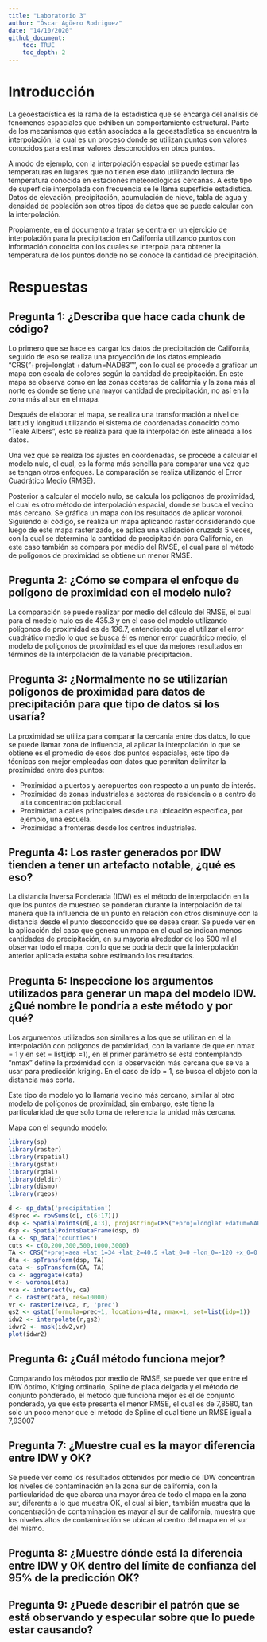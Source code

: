```yaml
---
title: "Laboratorio 3"
author: "Óscar Agüero Rodriguez"
date: "14/10/2020"
github_document:
    toc: TRUE
    toc_depth: 2
---
```


# Introducción

La geoestadística es la rama de la estadística que se encarga del análisis de fenómenos espaciales que exhiben un comportamiento estructural. Parte de los mecanismos que están asociados a la geoestadística se encuentra la interpolación, la cual es un proceso donde se utilizan puntos con valores conocidos para estimar valores desconocidos en otros puntos.

A modo de ejemplo, con la interpolación espacial se puede estimar las temperaturas en lugares que no tienen ese dato utilizando lectura de temperatura conocida en estaciones meteorológicas cercanas. A este tipo de superficie interpolada con frecuencia se le llama superficie estadística. Datos de elevación, precipitación, acumulación de nieve, tabla de agua y densidad de población son otros tipos de datos que se puede calcular con la interpolación.

Propiamente, en el documento a tratar se centra en un ejercicio de interpolación para la precipitación en California utilizando puntos con información conocida con los cuales se interpola para obtener la temperatura de los puntos donde no se conoce la cantidad de precipitación.

# Respuestas

## Pregunta 1: ¿Describa que hace cada chunk de código?

Lo primero que se hace es cargar los datos de precipitación de California, seguido de eso se realiza una proyección de los datos empleado “CRS("+proj=longlat +datum=NAD83"”, con lo cual se procede a graficar un mapa con escala de colores según la cantidad de precipitación. En este mapa se observa como en las zonas costeras de california y la zona más al norte es donde se tiene una mayor cantidad de precipitación, no así en la zona más al sur en el mapa.

Después de elaborar el mapa, se realiza una transformación a nivel de latitud y longitud utilizando el sistema de coordenadas conocido como “Teale Albers”, esto se realiza para que la interpolación este alineada a los datos.

Una vez que se realiza los ajustes en coordenadas, se procede a calcular el modelo nulo, el cual, es la forma más sencilla para comparar una vez que se tengan otros enfoques. La comparación se realiza utilizando el Error Cuadrático Medio (RMSE). 

Posterior a calcular el modelo nulo, se calcula los polígonos de proximidad, el cual es otro método de interpolación espacial, donde se busca el vecino más cercano. Se gráfica un mapa con los resultados de aplicar voronoi. Siguiendo el código, se realiza un mapa aplicando raster considerando que luego de este mapa rasterizado, se aplica una validación cruzada 5 veces, con la cual se determina la cantidad de precipitación para California, en este caso también se compara por medio del RMSE, el cual para el método de polígonos de proximidad se obtiene un menor RMSE.

## Pregunta 2: ¿Cómo se compara el enfoque de polígono de proximidad con el modelo nulo?

La comparación se puede realizar por medio del cálculo del RMSE, el cual para el modelo nulo es de 435.3 y en el caso del modelo utilizando polígonos de proximidad es de 196.7, entendiendo que al utilizar el error cuadrático medio lo que se busca él es menor error cuadrático medio, el modelo de polígonos de proximidad es el que da mejores resultados en términos de la interpolación de la variable precipitación.

## Pregunta 3: ¿Normalmente no se utilizarían polígonos de proximidad para datos de precipitación para que tipo de datos si los usaría?

La proximidad se utiliza para comparar la cercanía entre dos datos, lo que se puede llamar zona de influencia, al aplicar la interpolación lo que se obtiene es el promedio de esos dos puntos espaciales, este tipo de técnicas son mejor empleadas con datos que permitan delimitar la proximidad entre dos puntos:

- Proximidad a puertos y aeropuertos con respecto a un punto de interés.
- Proximidad de zonas industriales a sectores de residencia o a centro de alta concentración poblacional. 
- Proximidad a calles principales desde una ubicación específica, por ejemplo, una escuela.
- Proximidad a fronteras desde los centros industriales. 

## Pregunta 4: Los raster generados por IDW tienden a tener un artefacto notable, ¿qué es eso?

La distancia Inversa Ponderada (IDW) es el método de interpolación en la que los puntos de muestreo se ponderan durante la interpolación de tal manera que la influencia de un punto en relación con otros disminuye con la distancia desde el punto desconocido que se desea crear.  Se puede ver en la aplicación del caso que genera un mapa en el cual se indican menos cantidades de precipitación, en su mayoría alrededor de los 500 ml al observar todo el mapa, con lo que se podría decir que la interpolación anterior aplicada estaba sobre estimando los resultados.

## Pregunta 5: Inspeccione los argumentos utilizados para generar un mapa del modelo IDW. ¿Qué nombre le pondría a este método y por qué?

Los argumentos utilizados son similares a los que se utilizan en el la interpolación con polígonos de proximidad, con la variante de que en nmax = 1 y en set = list(idp =1), en el primer parámetro se está contemplando “nmax” define la proximidad con la observación más cercana que se va a usar para predicción kriging. En el caso de idp = 1, se busca el objeto con la distancia más corta.

Este tipo de modelo yo lo llamaría vecino más cercano, similar al otro modelo de polígonos de proximidad, sin embargo, este tiene la particularidad de que solo toma de referencia la unidad más cercana.

Mapa con el segundo modelo:

```r
library(sp)
library(raster)
library(rspatial)
library(gstat)
library(rgdal)
library(deldir)
library(dismo)
library(rgeos)
```


```r
d <- sp_data('precipitation')
d$prec <- rowSums(d[, c(6:17)])
dsp <- SpatialPoints(d[,4:3], proj4string=CRS("+proj=longlat +datum=NAD83"))
dsp <- SpatialPointsDataFrame(dsp, d)
CA <- sp_data("counties")
cuts <- c(0,200,300,500,1000,3000)
TA <- CRS("+proj=aea +lat_1=34 +lat_2=40.5 +lat_0=0 +lon_0=-120 +x_0=0 +y_0=-4000000 +datum=NAD83 +units=m +ellps=GRS80 +towgs84=0,0,0")
dta <- spTransform(dsp, TA)
cata <- spTransform(CA, TA)
ca <- aggregate(cata)
v <- voronoi(dta)
vca <- intersect(v, ca)
r <- raster(cata, res=10000)
vr <- rasterize(vca, r, 'prec')
gs2 <- gstat(formula=prec~1, locations=dta, nmax=1, set=list(idp=1))
idw2 <- interpolate(r,gs2)
idwr2 <- mask(idw2,vr)
plot(idwr2)

```


## Pregunta 6: ¿Cuál método funciona mejor?

Comparando los métodos por medio de RMSE, se puede ver que entre el IDW óptimo, Kriging ordinario, Spline de placa delgada y el método de conjunto ponderado, el método que funciona mejor es el de conjunto ponderado, ya que este presenta el menor RMSE, el cual es de 7,8580, tan solo un poco menor que el método de Spline el cual tiene un RMSE igual a 7,93007


## Pregunta 7: ¿Muestre cual es la mayor diferencia entre IDW y OK?

Se puede ver como los resultados obtenidos por medio de IDW concentran los niveles de contaminación en la zona sur de california, con la particularidad de que abarca una mayor área de todo el mapa en la zona sur, diferente a lo que muestra OK, el cual si bien, también muestra que la concentración de contaminación es mayor al sur de california, muestra que los niveles altos de contaminación se ubican al centro del mapa en el sur del mismo.

## Pregunta 8: ¿Muestre dónde está la diferencia entre IDW y OK dentro del límite de confianza del 95% de la predicción OK?


## Pregunta 9: ¿Puede describir el patrón que se está observando y especular sobre que lo puede estar causando?


